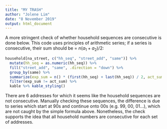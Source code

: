 ```yaml
---
title: "MY TRASH"
author: "Jolene Lim"
date: "8 November 2019"
output: html_document
---
```


A more stringent check of whether household sequences are consecutive is done below. This code uses principles of arithmetic series; if a series is consecutive, their sum should be = $n(a_1 + a_2) / 2$:
```r
household[na_street, c("hh_seq", "street_add", "same")] %>%
  mutate(hh_seq = as.numeric(hh_seq)) %>%
  fill("street_add", "same", .direction = "down") %>%
  group_by(same) %>%
  summarize(exp_sum = n() * (first(hh_seq) + last(hh_seq)) / 2, act_sum = sum(hh_seq)) %>%
  filter(exp_sum != act_sum) %>%
  kable %>% kable_styling()
```
There are 6 addresses for which it seems like the household sequences are not consecutive. Manually checking these sequences, the difference is due to series which start at 90s and continue onto 00s (e.g. 99, 00, 01...), which are not caught by the simple formula above. Nonetheless, the check supports the idea that all household numbers are consecutive for each set of addresses.
